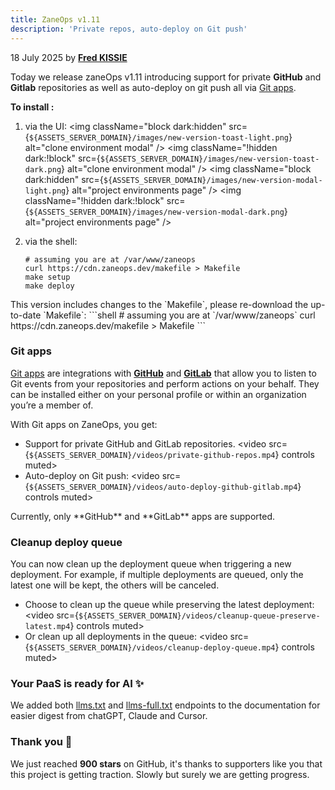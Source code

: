 ```yaml
---
title: ZaneOps v1.11
description: 'Private repos, auto-deploy on Git push'
---
```



<span className='text-gray-600 dark:text-gray-400'>18 July 2025</span> by [**Fred KISSIE**](https://github.com/Fredkiss3)


Today we release zaneOps v1.11 introducing support for private **GitHub** and **Gitlab** repositories as well as auto-deploy on git push
all via [Git apps](/knowledge-base/git/git-apps).

**To install :**


1. via the UI:
    <img className="block dark:hidden" src={`${ASSETS_SERVER_DOMAIN}/images/new-version-toast-light.png`} alt="clone environment modal" />
    <img className="!hidden dark:!block" src={`${ASSETS_SERVER_DOMAIN}/images/new-version-toast-dark.png`} alt="clone environment modal" />
    <img className="block dark:hidden" src={`${ASSETS_SERVER_DOMAIN}/images/new-version-modal-light.png`} alt="project environments page" />
    <img className="!hidden dark:!block" src={`${ASSETS_SERVER_DOMAIN}/images/new-version-modal-dark.png`} alt="project environments page" />

2. via the shell:
    ```shell
    # assuming you are at /var/www/zaneops
    curl https://cdn.zaneops.dev/makefile > Makefile
    make setup
    make deploy
    ```


<Aside type="note" title='Important'>
This version includes changes to the `Makefile`, please re-download the up-to-date `Makefile`:
```shell
# assuming you are at `/var/www/zaneops`
curl https://cdn.zaneops.dev/makefile > Makefile
```
</Aside>

### Git apps


[Git apps](/knowledge-base/git/git-apps) are integrations with [**GitHub**](/knowledge-base/git/github) and [**GitLab**](/knowledge-base/git/github) that allow you to
listen to Git events from your repositories and perform actions on your behalf.
They can be installed either on your personal profile or within an organization you’re a member of.

With Git apps on ZaneOps, you get:

- Support for private GitHub and GitLab repositories.
    <video src={`${ASSETS_SERVER_DOMAIN}/videos/private-github-repos.mp4`} controls muted></video>
- Auto-deploy on Git push:
    <video src={`${ASSETS_SERVER_DOMAIN}/videos/auto-deploy-github-gitlab.mp4`} controls muted></video>


<Aside type="note" title='supported providers'>
Currently, only **GitHub** and **GitLab** apps are supported.
</Aside>

### Cleanup deploy queue

You can now clean up the deployment queue when triggering a new deployment.
For example, if multiple deployments are queued, only the latest one will be kept, the others will be canceled.

- Choose to clean up the queue while preserving the latest deployment:
    <video src={`${ASSETS_SERVER_DOMAIN}/videos/cleanup-queue-preserve-latest.mp4`} controls muted></video>
- Or clean up all deployments in the queue:
    <video src={`${ASSETS_SERVER_DOMAIN}/videos/cleanup-deploy-queue.mp4`} controls muted></video>


### Your PaaS is ready for AI ✨

We added both [llms.txt](/llms.txt) and [llms-full.txt](/llms-full.txt) endpoints to the documentation for easier digest from chatGPT, Claude and Cursor.

### Thank you 💖

We just reached **900 stars** on GitHub, it's thanks to supporters like you that this project is getting traction. 
Slowly but surely we are getting progress.